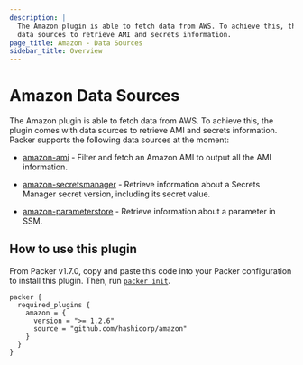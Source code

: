 ```yaml
---
description: |
  The Amazon plugin is able to fetch data from AWS. To achieve this, the plugin comes with
  data sources to retrieve AMI and secrets information.
page_title: Amazon - Data Sources
sidebar_title: Overview
---
```


# Amazon Data Sources

The Amazon plugin is able to fetch data from AWS. To achieve this, the plugin comes with data sources to retrieve AMI and secrets information.
Packer supports the following data sources at the moment:

- [amazon-ami](/packer/plugins/datasources/amazon/ami) - Filter and fetch an Amazon AMI to output all the AMI information.

- [amazon-secretsmanager](/packer/plugins/datasources/amazon/secretsmanager) - Retrieve information
about a Secrets Manager secret version, including its secret value.

- [amazon-parameterstore](/packer/plugins/datasources/amazon/parameterstore) - Retrieve information about a parameter in SSM.

## How to use this plugin

From Packer v1.7.0, copy and paste this code into your Packer configuration to install this plugin.
Then, run [`packer init`](/packer/docs/commands/init).

```hcl
packer {
  required_plugins {
    amazon = {
      version = ">= 1.2.6"
      source = "github.com/hashicorp/amazon"
    }
  }
}
```

